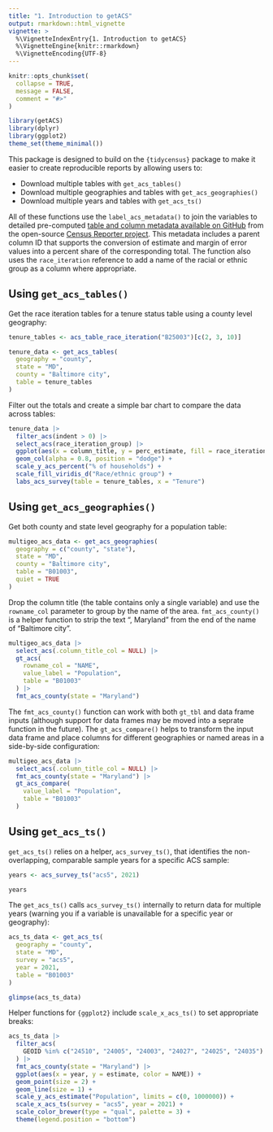 ```yaml
---
title: "1. Introduction to getACS"
output: rmarkdown::html_vignette
vignette: >
  %\VignetteIndexEntry{1. Introduction to getACS}
  %\VignetteEngine{knitr::rmarkdown}
  %\VignetteEncoding{UTF-8}
---
```


```r
knitr::opts_chunk$set(
  collapse = TRUE,
  message = FALSE,
  comment = "#>"
)
```

```r
library(getACS)
library(dplyr)
library(ggplot2)
theme_set(theme_minimal())
```

This package is designed to build on the `{tidycensus}` package to make it easier to create reproducible reports by allowing users to:

- Download multiple tables with `get_acs_tables()`
- Download multiple geographies and tables with `get_acs_geographies()`
- Download multiple years and tables with `get_acs_ts()`

All of these functions use the `label_acs_metadata()` to join the variables to detailed pre-computed [table and column metadata available on GitHub](https://github.com/censusreporter/census-table-metadata) from the open-source [Census Reporter project](https://censusreporter.org/). This metadata includes a parent column ID that supports the conversion of estimate and margin of error values into a percent share of the corresponding total. The function also uses the `race_iteration` reference to add a name of the racial or ethnic group as a column where appropriate.

## Using `get_acs_tables()`

Get the race iteration tables for a tenure status table using a county level geography:

```r
tenure_tables <- acs_table_race_iteration("B25003")[c(2, 3, 10)]

tenure_data <- get_acs_tables(
  geography = "county",
  state = "MD",
  county = "Baltimore city",
  table = tenure_tables
)
```

Filter out the totals and create a simple bar chart to compare the data across tables: 

```r
tenure_data |>
  filter_acs(indent > 0) |>
  select_acs(race_iteration_group) |>
  ggplot(aes(x = column_title, y = perc_estimate, fill = race_iteration_group)) +
  geom_col(alpha = 0.8, position = "dodge") +
  scale_y_acs_percent("% of households") +
  scale_fill_viridis_d("Race/ethnic group") +
  labs_acs_survey(table = tenure_tables, x = "Tenure")
```

## Using `get_acs_geographies()`

Get both county and state level geography for a population table: 

```r
multigeo_acs_data <- get_acs_geographies(
  geography = c("county", "state"),
  state = "MD",
  county = "Baltimore city",
  table = "B01003",
  quiet = TRUE
)
```

Drop the column title (the table contains only a single variable) and use the `rowname_col` parameter to group by the name of the area. `fmt_acs_county()` is a helper function to strip the text ", Maryland" from the end of the name of "Baltimore city".

```r
multigeo_acs_data |>
  select_acs(.column_title_col = NULL) |>
  gt_acs(
    rowname_col = "NAME",
    value_label = "Population",
    table = "B01003"
  ) |>
  fmt_acs_county(state = "Maryland")
```

The `fmt_acs_county()` function can work with both `gt_tbl` and data frame inputs (although support for data frames may be moved into a seprate function in the future). The `gt_acs_compare()` helps to transform the input data frame and place columns for different geographies or named areas in a side-by-side configuration:

```r
multigeo_acs_data |>
  select_acs(.column_title_col = NULL) |> 
  fmt_acs_county(state = "Maryland") |> 
  gt_acs_compare(
    value_label = "Population",
    table = "B01003"
  )
```

## Using `get_acs_ts()`

`get_acs_ts()` relies on a helper, `acs_survey_ts()`, that identifies the non-overlapping, comparable sample years for a specific ACS sample:

```r
years <- acs_survey_ts("acs5", 2021)

years
```

The `get_acs_ts()` calls `acs_survey_ts()` internally to return data for multiple years (warning you if a variable is unavailable for a specific year or geography):

```r
acs_ts_data <- get_acs_ts(
  geography = "county",
  state = "MD",
  survey = "acs5",
  year = 2021,
  table = "B01003"
)

glimpse(acs_ts_data)
```

Helper functions for `{ggplot2}` include `scale_x_acs_ts()` to set appropriate breaks:

```r
acs_ts_data |>
  filter_acs(
    GEOID %in% c("24510", "24005", "24003", "24027", "24025", "24035")
  ) |>
  fmt_acs_county(state = "Maryland") |> 
  ggplot(aes(x = year, y = estimate, color = NAME)) +
  geom_point(size = 2) +
  geom_line(size = 1) +
  scale_y_acs_estimate("Population", limits = c(0, 1000000)) +
  scale_x_acs_ts(survey = "acs5", year = 2021) +
  scale_color_brewer(type = "qual", palette = 3) +
  theme(legend.position = "bottom")
```
